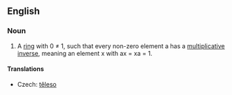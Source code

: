 ==English==
{{wikipedia}}
===Noun===
{{en-noun|sg=[[division]] [[ring]]}}

# {{algebra}} A [[ring]] with 0 ≠ 1, such that every non-zero element a has a [[multiplicative inverse]], meaning an element x with ax = xa = 1.

====Translations====
{{trans-top|algebraic concept}}
*Czech: [[těleso]] {{n}}
{{trans-mid}}
{{trans-bottom}}